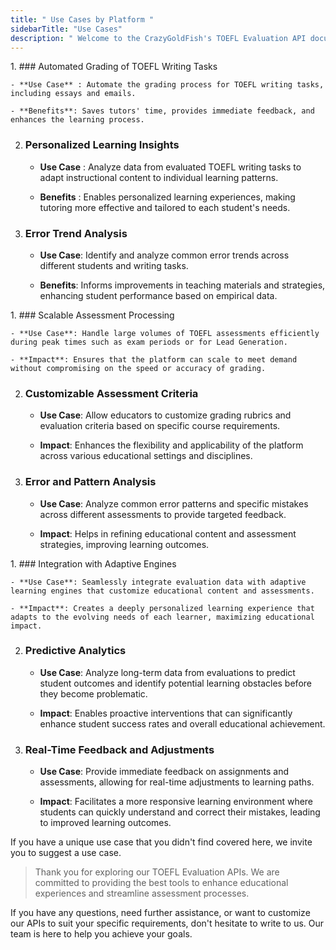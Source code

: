 ```yaml
---
title: " Use Cases by Platform "
sidebarTitle: "Use Cases"
description: " Welcome to the CrazyGoldFish's TOEFL Evaluation API documentation. 👋"
---
```


<AccordionGroup>
  <Accordion title="Tutoring and Test Prep Platforms" icon="school">
1. ### Automated Grading of TOEFL Writing Tasks

    - **Use Case** : Automate the grading process for TOEFL writing tasks, including essays and emails.

    - **Benefits**: Saves tutors' time, provides immediate feedback, and enhances the learning process.

2. ### Personalized Learning Insights

   - **Use Case** : Analyze data from evaluated TOEFL writing tasks to adapt instructional content to individual learning patterns.

   - **Benefits** : Enables personalized learning experiences, making tutoring more effective and tailored to each student's needs.

3. ### Error Trend Analysis

   - **Use Case**: Identify and analyze common error trends across different students and writing tasks.

   - **Benefits**: Informs improvements in teaching materials and strategies, enhancing student performance based on empirical data.

  </Accordion>

  <Accordion title="Assessment and Testing Platforms" icon="marker">
1. ### Scalable Assessment Processing

    - **Use Case**: Handle large volumes of TOEFL assessments efficiently during peak times such as exam periods or for Lead Generation.

    - **Impact**: Ensures that the platform can scale to meet demand without compromising on the speed or accuracy of grading.

2. ### Customizable Assessment Criteria

   - **Use Case**: Allow educators to customize grading rubrics and evaluation criteria based on specific course requirements.

   - **Impact**: Enhances the flexibility and applicability of the platform across various educational settings and disciplines.

3. ### Error and Pattern Analysis

   - **Use Case**: Analyze common error patterns and specific mistakes across different assessments to provide targeted feedback.

   - **Impact**: Helps in refining educational content and assessment strategies, improving learning outcomes.

  </Accordion>

  <Accordion title="Adaptive Learning and Personalization Platforms" icon="laptop">
1. ### Integration with Adaptive Engines

    - **Use Case**: Seamlessly integrate evaluation data with adaptive learning engines that customize educational content and assessments.

    - **Impact**: Creates a deeply personalized learning experience that adapts to the evolving needs of each learner, maximizing educational impact.

2. ### Predictive Analytics

   - **Use Case**: Analyze long-term data from evaluations to predict student outcomes and identify potential learning obstacles before they become problematic.

   - **Impact**: Enables proactive interventions that can significantly enhance student success rates and overall educational achievement.

3. ### Real-Time Feedback and Adjustments

   - **Use Case**: Provide immediate feedback on assignments and assessments, allowing for real-time adjustments to learning paths.

   - **Impact**: Facilitates a more responsive learning environment where students can quickly understand and correct their mistakes, leading to improved learning outcomes.

  </Accordion>
</AccordionGroup>
 If you have a unique use case that you didn't find covered here, we invite you to suggest a use case.

> Thank you for exploring our TOEFL Evaluation APIs. We are committed to providing the best tools to enhance educational experiences and streamline assessment processes.

<Info>
  If you have any questions, need further assistance, or want to customize our
  APIs to suit your specific requirements, don't hesitate to write to us. Our
  team is here to help you achieve your goals.
</Info>
